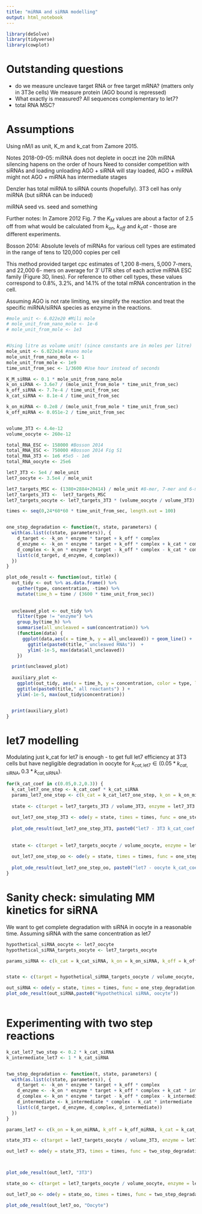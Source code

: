 ---
title: "miRNA and siRNA modelling"
output: html_notebook
---


```{r setup}
library(deSolve)
library(tidyverse)
library(cowplot)
```

# Outstanding questions

- do we measure uncleave target RNA or free target mRNA? (matters only in 3T3e cells)
  We measure protein (AGO bound is repressed)
- What exactly is measured? All sequences complementary to let7?
- total RNA MSC?

# Assumptions

Using nM/l as unit, K_m and k_cat from Zamore 2015.

Notes 2018-09-05:
miRNA does not deplete in ooczt ine  20h
miRNA silencing hapens on the order of hours
Need to consider competition with siRNAs and loading unloading
AGO + siRNA will stay loaded, AGO + miRNA might not
AGO + miRNA has intermediate stages

Denzler has total miRNA to siRNA counts (hopefully). 
3T3 cell has only miRNA (but siRNA can be induced)

miRNA seed vs. seed and something


Further notes:
In Zamore 2012 Fig. 7 the $K_M$ values are about a factor of 2.5 off from what would be calculated from $k_{on}$, $k_{off}$ and $k_cat$ - those are different experiments.

Bosson 2014:
Absolute levels of miRNAs for various cell types are estimated in the range of tens to 
120,000 copies per cell

This method provided target cpc estimates of 1,200 8-mers, 5,000 7-mers, and 22,000 6-
mers on average for 3′ UTR sites of each active miRNA ESC family (Figure 3D, lines). For 
reference to other cell types, these values correspond to 0.8%, 3.2%, and 14.1% of the total 
mRNA concentration in the cell. 

Assuming AGO is not rate limiting, we simplify the reaction and treat the  specific miRNA/siRNA species as enzyme in the reactions.

```{r}
#mole_unit <- 6.022e20 #Mili mole
# mole_unit_from_nano_mole <- 1e-6
# mole_unit_from_mole <- 1e3


#Using litre as volume unit! (since constants are in moles per litre)
mole_unit <- 6.022e14 #nano mole
mole_unit_from_nano_mole <- 1
mole_unit_from_mole <- 1e9
time_unit_from_sec <- 1/3600 #Use hour instead of seconds

K_M_siRNA <- 0.1 * mole_unit_from_nano_mole
k_on_siRNA <- 3.6e7 / (mole_unit_from_mole * time_unit_from_sec)
k_off_siRNA <- 7.7e-4 / time_unit_from_sec
k_cat_siRNA <- 8.1e-4 / time_unit_from_sec

k_on_miRNA <- 0.2e8 / (mole_unit_from_mole * time_unit_from_sec)
k_off_miRNA <- 0.051e-2 / time_unit_from_sec


volume_3T3 <- 4.4e-12
volume_oocyte <- 260e-12

total_RNA_ESC <- 158000 #Bosson 2014
total_RNA_ESC <- 750000 #Bosson 2014 Fig S1
total_RNA_3T3 <- 1e6 #5e5 - 1e6
total_RNA_oocyte <- 25e6

let7_3T3 <- 5e4 / mole_unit
let7_oocyte <- 3.5e4 / mole_unit

let7_targets_MSC <- (1380+2884+20414) / mole_unit #8-mer, 7-mer and 6-mers respectively from Bosson 2014
let7_targets_3T3 <-  let7_targets_MSC
let7_targets_oocyte <- let7_targets_3T3 * (volume_oocyte / volume_3T3)

times <- seq(0,24*60*60 * time_unit_from_sec, length.out = 100)


one_step_degradation <- function(t, state, parameters) {
  with(as.list(c(state, parameters)), {
    d_target <- -k_on * enzyme * target + k_off * complex 
    d_enzyme <- -k_on * enzyme * target + k_off * complex + k_cat * complex
    d_complex <- k_on * enzyme * target - k_off * complex - k_cat * complex
    list(c(d_target, d_enzyme, d_complex))
  })
}

plot_ode_result <- function(out, title) {
  out_tidy <- out %>% as.data.frame() %>% 
    gather(type, concentration, -time) %>%
    mutate(time_h = time / (3600 * time_unit_from_sec)) 
    
  
  uncleaved_plot <- out_tidy %>% 
    filter(type != "enzyme") %>%
    group_by(time_h) %>%
    summarise(all_uncleaved = sum(concentration)) %>%
    (function(data) { 
      ggplot(data,aes(x = time_h, y = all_uncleaved)) + geom_line() +
        ggtitle(paste0(title," uncleaved RNAs"))  +
        ylim(-1e-5, max(data$all_uncleaved)) 
    })

  print(uncleaved_plot)
  
  auxiliary_plot <- 
    ggplot(out_tidy, aes(x = time_h, y = concentration, color = type, linetype = type)) + geom_line() +
    ggtitle(paste0(title," all reactants") ) + 
    ylim(-1e-5, max(out_tidy$concentration))


  print(auxiliary_plot)
}

```

# let7 modelling

Modulating just k_cat for let7 is enough - to get full let7 efficiency at 3T3 cells but have negligible degradation in oocyte for $k_{cat,\mathrm{let7}} \in (0.05 * k_{cat,\mathrm{siRNA}}, 0.3 * k_{cat,\mathrm{siRNA}})$.

```{r}
for(k_cat_coef in c(0.05,0.2,0.3)) {
  k_cat_let7_one_step <- k_cat_coef * k_cat_siRNA
  params_let7_one_step <- c(k_cat = k_cat_let7_one_step, k_on = k_on_miRNA, k_off = k_off_miRNA)
  
  state <- c(target = let7_targets_3T3 / volume_3T3, enzyme = let7_3T3 / volume_3T3, complex = 0)
  
  out_let7_one_step_3T3 <- ode(y = state, times = times, func = one_step_degradation, parms = params_let7_one_step)
  
  plot_ode_result(out_let7_one_step_3T3, paste0("let7 - 3T3 k_cat_coef = ", k_cat_coef))
  
  
  state <- c(target = let7_targets_oocyte / volume_oocyte, enzyme = let7_oocyte / volume_oocyte, complex = 0)
  
  out_let7_one_step_oo <- ode(y = state, times = times, func = one_step_degradation, parms = params_let7_one_step)
  
  plot_ode_result(out_let7_one_step_oo, paste0("let7 - oocyte k_cat_coef = ", k_cat_coef))
}
```

# Sanity check: simulating MM kinetics for siRNA 

We want to get complete degradation with siRNA in oocyte in a reasonable time. Assuming siRNA with the same concentration as let7

```{r}

hypothetical_siRNA_oocyte <- let7_oocyte
hypothetical_siRNA_targets_oocyte <- let7_targets_oocyte

params_siRNA <- c(k_cat = k_cat_siRNA, k_on = k_on_siRNA, k_off = k_off_siRNA)


state <- c(target = hypothetical_siRNA_targets_oocyte / volume_oocyte, enzyme = hypothetical_siRNA_oocyte / volume_oocyte, complex = 0)

out_siRNA <- ode(y = state, times = times, func = one_step_degradation, parms = params_siRNA)
plot_ode_result(out_siRNA,paste0("Hypothethical siRNA, oocyte"))
  
```

# Experimenting with two step reactions

```{r}
k_cat_let7_two_step <- 0.2 * k_cat_siRNA
k_intermediate_let7 <- 1 * k_cat_siRNA


two_step_degradation <- function(t, state, parameters) {
  with(as.list(c(state, parameters)), {
    d_target <- -k_on * enzyme * target + k_off * complex 
    d_enzyme <- -k_on * enzyme * target + k_off * complex + k_cat * intermediate
    d_complex <- k_on * enzyme * target - k_off * complex - k_intermediate * complex
    d_intermediate <- k_intermediate * complex - k_cat * intermediate
    list(c(d_target, d_enzyme, d_complex, d_intermediate))
  })
}

params_let7 <- c(k_on = k_on_miRNA, k_off = k_off_miRNA, k_cat = k_cat_let7_two_step, k_intermediate = k_intermediate_let7)

state_3T3 <- c(target = let7_targets_oocyte / volume_3T3, enzyme = let7_3T3 / volume_3T3, complex = 0, intermediate = 0)

out_let7 <- ode(y = state_3T3, times = times, func = two_step_degradation, parms = params_let7)



plot_ode_result(out_let7, "3T3")

state_oo <- c(target = let7_targets_oocyte / volume_oocyte, enzyme = let7_oocyte / volume_oocyte, complex = 0, intermediate = 0)

out_let7_oo <- ode(y = state_oo, times = times, func = two_step_degradation, parms = params_let7)

plot_ode_result(out_let7_oo, "Oocyte")


```

